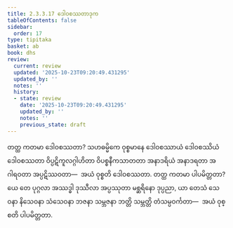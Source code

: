 ```yaml
---
title: 2.3.3.17 ဒေါဝစဿတာဒုက
tableOfContents: false
sidebar:
  order: 17
type: tipitaka
basket: ab
book: dhs
review:
  current: review
  updated: '2025-10-23T09:20:49.431295'
  updated_by: ''
  notes: ''
  history:
  - state: review
    date: '2025-10-23T09:20:49.431295'
    updated_by: ''
    notes: ''
    previous_state: draft
---
```



<ReviewStatus review={frontmatter.review} showDetails={true} />

<HypothesisAnnotation frontmatter={frontmatter} />

<DynamicBreadcrumb />

<Division number="1332" book="dhs" e="ch" v="29" p="258">

<Paragraph number="2037" book="dhs">
တတ္ထ ကတမာ ဒေါဝစဿတာ? သဟဓမ္မိကေ ဝုစ္စမာနေ ဒေါဝစဿာယံ ဒေါဝစဿိယံ ဒေါဝစဿတာ ဝိပ္ပဋိကူလဂ္ဂါဟိတာ ဝိပစ္စနီကသာတတာ အနာဒရိယံ အနာဒရတာ အဂါရဝတာ အပ္ပဋိဿဝတာ—  အယံ ဝုစ္စတိ ဒေါဝစဿတာ.
</Paragraph>

</Division>
<Division number="1333" book="dhs" e="ch" v="29" p="258">

<Paragraph number="2038" book="dhs">
တတ္ထ ကတမာ ပါပမိတ္တတာ? ယေ တေ ပုဂ္ဂလာ အဿဒ္ဓါ ဒုဿီလာ အပ္ပဿုတာ မစ္ဆရိနော ဒုပ္ပညာ, ယာ တေသံ သေဝနာ နိသေဝနာ သံသေဝနာ ဘဇနာ သမ္ဘဇနာ ဘတ္တိ သမ္ဘတ္တိ တံသမ္ပဝင်္ကတာ—  အယံ ဝုစ္စတိ ပါပမိတ္တတာ.
</Paragraph>
</Division>